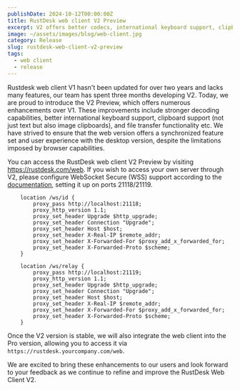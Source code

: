 ```yaml
---
publishDate: 2024-10-12T00:00:00Z
title: RustDesk web client V2 Preview
excerpt: V2 offers better codecs, international keyboard support, clipboard support, file transfer etc.
image: ~/assets/images/blog/web-client.jpg
category: Release
slug: rustdesk-web-client-v2-preview
tags:
  - web client 
  - release
---
```


Rustdesk web client V1 hasn't been updated for over two years and lacks many features, our team has spent three months developing V2. Today, we are proud to introduce the V2 Preview, which offers numerous enhancements over V1. These improvements include stronger decoding capabilities, better international keyboard support, clipboard support (not just text but also image clipboards), and file transfer functionality etc. We have strived to ensure that the web version offers a synchronized feature set and user experience with the desktop version, despite the limitations imposed by browser capabilities.

You can access the RustDesk web client V2 Preview by visiting https://rustdesk.com/web. If you wish to access your own server through V2, please configure WebSocket Secure (WSS) support according to the [documentation](https://rustdesk.com/docs/en/self-host/rustdesk-server-pro/faq/#8-add-websocket-secure-wss-support-for-the-id-server-and-relay-server-to-enable-secure-communication-for-the-web-client), setting it up on ports 21118/21119.
```
    location /ws/id {
        proxy_pass http://localhost:21118;
        proxy_http_version 1.1;
        proxy_set_header Upgrade $http_upgrade;
        proxy_set_header Connection "Upgrade";
        proxy_set_header Host $host;
        proxy_set_header X-Real-IP $remote_addr;
        proxy_set_header X-Forwarded-For $proxy_add_x_forwarded_for;
        proxy_set_header X-Forwarded-Proto $scheme;
    }

    location /ws/relay {
        proxy_pass http://localhost:21119;
        proxy_http_version 1.1;
        proxy_set_header Upgrade $http_upgrade;
        proxy_set_header Connection "Upgrade";
        proxy_set_header Host $host;
        proxy_set_header X-Real-IP $remote_addr;
        proxy_set_header X-Forwarded-For $proxy_add_x_forwarded_for;
        proxy_set_header X-Forwarded-Proto $scheme;
    }
```
Once the V2 version is stable, we will also integrate the web client into the Pro version, allowing you to access it via `https://rustdesk.yourcompany.com/web`.

We are excited to bring these enhancements to our users and look forward to your feedback as we continue to refine and improve the RustDesk Web Client V2.

